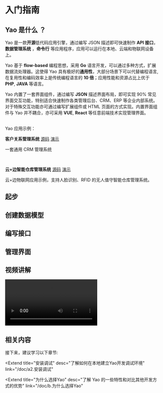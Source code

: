 # 入门指南

## Yao 是什么 ？

Yao 是一款**开源**低代码应用引擎，通过编写 JSON 描述即可快速制作 **API 接口**，**数据管理系统** ，**命令行** 等应用程序，应用可以运行在本地、云端和物联网设备上。

Yao 基于 **flow-based** 编程思想，采用 **Go** 语言开发，可以通过多种方式，扩展数据流处理器。这使得 Yao 具有极好的**通用性**，大部分场景下可以代替编程语言, 在复用性和编码效率上是传统编程语言的 **10 倍**；应用性能和资源占比上优于 **PHP**, **JAVA** 等语言。

Yao 内置了一套界面组件，通过编写 **JSON** 描述界面布局，即可实现 90% 常见界面交互功能，特别适合快速制作各类管理后台、CRM、ERP 等企业内部系统。对于特殊交互功能亦可通过编写扩展组件或 HTML 页面的方式实现。内置界面组件与 Yao 并不耦合，亦可采用 **VUE**, **React** 等任意前端技术实现管理界面。

<br />
Yao 应用示例：

<br />

**客户关系管理系统** [源码](https://github.com/yaoapp/crm) [演示](https://demo-crm.yaoapps.com)

一套通用 CRM 管理系统

</br>

**云+边智能仓库管理系统** [源码](https://github.com/yaoapp/warehouse) [演示](https://demo-warehouse.yaoapps.com)

云+边物联网应用示例，支持人脸识别、RFID 的无人值守智能仓库管理系统。

## 起步

## 创建数据模型

## 编写接口

## 管理界面

## 视频讲解

<Video src="https://player.bilibili.com/player.html?aid=507380047&bvid=BV1Sg411w7hs&cid=465617729&page=1"></Video>

## 相关内容

接下来，建议学习以下章节:

<Extend
  title="安装调试"
  desc="了解如何在本地建立Yao开发调试环境"
  link="/doc/a2.安装调试"
></Extend>

<Extend
  title="为什么选择Yao"
  desc="了解 Yao 的一些特性和对比其他开发方式的优势"
  link="/doc/b.为什么选择Yao"
></Extend>

<Div style={{ display: "flex", justifyContent: "right" }}>
  <Link type="next" title="安装调试" link="/doc/a2.安装调试"></Link>
</Div>
